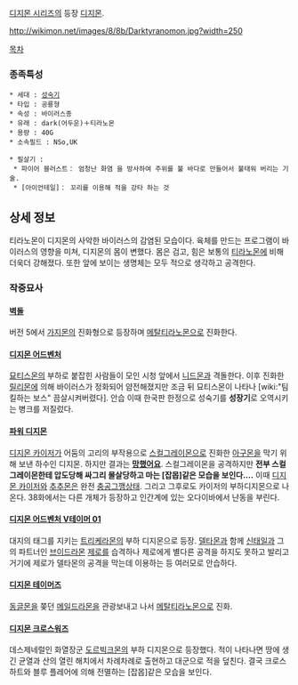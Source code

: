 [[디지몬 시리즈]]의 등장 [[디지몬]].

http://wikimon.net/images/8/8b/Darktyranomon.jpg?width=250

[[목차]]

=== 종족특성 ===
 * 세대 : [[성숙기]]
 * 타입 : 공룡형
 * 속성 : 바이러스종
 * 유래 : dark(어두운)＋티라노몬
 * 용량 : 40G
 * 소속필드 : NSo,UK

 * 필살기 :
  * 파이어 블러스트： 엄청난 화염 을 방사하여 주위를 불 바다로 만들어서 불태워 버리는 기술.
  * [아이언테일]： 꼬리를 이용해 적을 강타 하는 것

== 상세 정보 ==
티라노몬이 디지몬의 사악한 바이러스의 감염된 모습이다.
육체를 만드는 프로그램이 바이러스의 영향을 미쳐, 디지몬의 몸이 변했다. 몸은 검고, 힘은 보통의 [[티라노몬]]에 비해 더욱더 강해졌다. 또한 앞에 보이는 생명체는 모두 적으로 생각하고 공격한다.

=== 작중묘사 ===
==== [[벽돌]] ====
버전 5에서 [[가지몬]]의 진화형으로 등장하며 [[메탈티라노몬]]으로 진화한다.

==== [[디지몬 어드벤처]] ====
[[묘티스몬]]의 부하로 붙잡힌 사람들이 모인 시청 앞에서 [[니드몬]]과 격돌한다.
이후 진화한 [[릴리몬]]에 의해 바이러스가 정화되어 얌전해졌지만 조금 뒤 묘티스몬이 나타나 [wiki:"팀킬하는 보스" 끔살시켜버렸다]. 안습
이때 한국판 한정으로 성숙기를 '''성장기'''로 오역시키는 병크를 저질렀다.

==== [[파워 디지몬]] ====
[[디지몬 카이저]]가 어둠의 고리의 부작용으로 [[스컬그레이몬]]으로 진화한 [[아구몬]]을 막기 위해 보낸 하수인 디지몬. 하지만 결과는 '''[[망했어요]]'''. 스컬그레이몬을 공격하지만 '''전부 스컬그레이몬한테 압도당해 싸그리 몰살당하고 마는 [잡몹]같은 모습을 보인다....''' 이때 [[디지몬 카이저]]와 [[추추몬]]은 완전 [[충공그깽]]상태. 그리고 그후로도 카이저의 부하디지몬으로 나온다. 38화에서는 다른 개체가 등장하고 인간계에 있는 오다이바에서 난동을 부린다.

==== [[디지몬 어드벤처 V테이머 01]] ====
대지의 태그를 지키는 [[트리케라몬]]의 부하 디지몬으로 등장. [[델타몬]]과 함께 [[신태일]]과 그의 파트너인 [[브이드라몬]] [[제로]]를 습격하나 제로에게 별다른 공격을 하지도 못하고 발리고 거기에  제로가 델타몬의 공격을 막는데 이용하는 등 여러모로 안습하다. 

==== [[디지몬 테이머즈]] ====
[[동글몬]]을 쫒던 [[메일드라몬]]을 관광보내고 나서 [[메탈티라노몬]]으로 진화.

==== [[디지몬 크로스워즈]] ====
데스제네럴인 화열장군 [[도르빅크몬]]의 부하 디지몬으로 등장했다. 적이 나타나면 땅에 생긴 균열과 산의 열린 해치에서 차례차례로 출현하고 대군으로 적을 덮친다. 결국 크로스 하트와 블루 플레어에 의해 전멸하는 [잡몹]같은 모습을 보인다.
